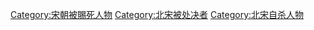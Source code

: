 [[Category:宋朝被賜死人物|Category:宋朝被賜死人物]]
[[Category:北宋被处决者|Category:北宋被处决者]]
[[Category:北宋自杀人物|Category:北宋自杀人物]]